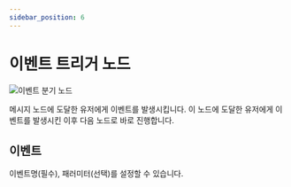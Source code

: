 ```yaml
---
sidebar_position: 6
---
```


# 이벤트 트리거 노드

![이벤트 분기 노드](./img/event_trigger_node.png)

메시지 노드에 도달한 유저에게 이벤트를 발생시킵니다. 이 노드에 도달한 유저에게 이벤트를 발생시킨 이후 다음 노드로 바로 진행합니다.

## 이벤트

이벤트명(필수), 패러미터(선택)를 설정할 수 있습니다.
